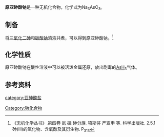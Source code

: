 {{chembox
| verifiedrevid = 
|   Name = 原亚砷酸钠
|CustomizedImage=[[File:3.svg|File:3.svg]][[File:Na+.svg|File:Na+.svg]][[File:Arsenit-Ion.svg|File:Arsenit-Ion.svg]]
|   OtherNames = Sodium orthoarsenite
|   IUPACName = 
| Section1 = {{Chembox Identifiers
|   ChemSpiderID_Ref = {{chemspidercite|correct|chemspider}}
| ChemSpiderID = 
| PubChem = 
| InChI =
| InChIKey =
| SMILES = 
| StdInChI_Ref = {{stdinchicite|correct|chemspider}}
| StdInChI =
| StdInChIKey_Ref = {{stdinchicite|correct|chemspider}}
| StdInChIKey = 
| CASNo = 13464-37-4
| CASNo_Ref = {{cascite|correct|CAS}}
  }}
| Section2 = {{Chembox Properties
|   Formula = Na<sub>3</sub>AsO<sub>3</sub>
|   MolarMass = 191.88
|   Appearance =
|   Density = 
|   MeltingPt = {{convert|320|C|K}}（分解）<ref>Isabaev, S. M.; Polukarov, A. N.; Zhambekov, M. I. Solid-​phase reaction of sodium carbonate and sodium hydroxide with arsenic trioxide{{ru}}. ''Trudy Khimiko-Metallurgicheskogo Instituta, Akademiya Nauk Kazakhskoi SSR'', 1973. 23: 17-23. ISSN: 0516-0324.</ref>
|   Solubility = 
|   Solvent =
|   SolubleOther = 
  }}
| Section7 = {{Chembox Hazards
|  EUHazardSymbol = {{Chembox EUHazardSymbol|T+|N}}
|  RPhrases =
|  SPhrases =
|  FlashPt = 
|  EUClass =
|  EUIndex = 
|  MainHazards = 
|  NFPA-H = 
|  NFPA-F = 
|  NFPA-R = 
|  NFPA-O = 
|  RSPhrases = 
|  PEL = 
  }}
| Section8 = {{Chembox Related
|   Function = 
|   OtherFunctn = 
|   OtherAnions = 
|   OtherCations = [[原亚砷酸银|原亚砷酸银]]
|   OtherCpds = [[三氧化二砷|三氧化二砷]]<br />[[亚砷酸|亚砷酸]]
  }}
}}
'''原亚砷酸钠'''是一种无机化合物，化学式为Na<sub>3</sub>AsO<sub>3</sub>。
==制备==
将[[三氧化二砷|三氧化二砷]]和[[碳酸钠|碳酸钠]]溶液共煮，可以得到原亚砷酸钠。<ref name=wj>《无机化学丛书》.第四卷 氮 磷 砷分族. 项斯芬 严宣申 等. 科学出版社. 2.5.1 砷(Ⅲ)的氧化物、含氧酸及其衍生物. P<sub>313</sub></ref>
==化学性质==
原亚砷酸钠在酸性溶液中可以被活泼金属还原，放出剧毒的[[砷化氢|AsH<sub>3</sub>]]气体。

==参考资料==
{{reflist}}
{{亚砷酸盐}}

[[category:亚砷酸盐|category:亚砷酸盐]]
[[Category:钠化合物|Category:钠化合物]]